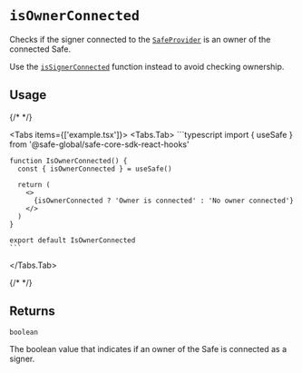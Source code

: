 
# `isOwnerConnected`

Checks if the signer connected to the [`SafeProvider`](../safeprovider.mdx) is an owner of the connected Safe. 

Use the [`isSignerConnected`](./issignerconnected.mdx) function instead to avoid checking ownership.

## Usage

{/* <!-- vale off --> */}

<Tabs items={['example.tsx']}>
  <Tabs.Tab>
    ```typescript
    import { useSafe } from '@safe-global/safe-core-sdk-react-hooks'

    function IsOwnerConnected() {
      const { isOwnerConnected } = useSafe()

      return (
        <>
          {isOwnerConnected ? 'Owner is connected' : 'No owner connected'}
        </>
      )
    }

    export default IsOwnerConnected
    ```
  </Tabs.Tab>
</Tabs>

{/* <!-- vale on --> */}

## Returns

`boolean`

The boolean value that indicates if an owner of the Safe is connected as a signer.

